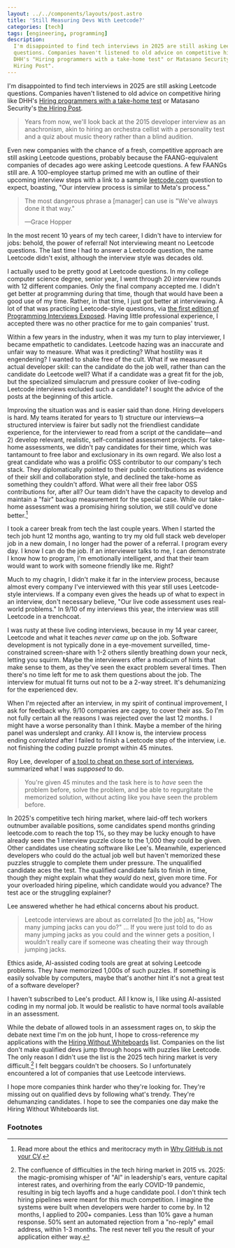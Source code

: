 ```yaml
---
layout: ../../components/layouts/post.astro
title: 'Still Measuring Devs With Leetcode?'
categories: [tech]
tags: [engineering, programming]
description:
  I'm disappointed to find tech interviews in 2025 are still asking Leetcode
  questions. Companies haven't listened to old advice on competitive hiring like
  DHH's "Hiring programmers with a take-home test" or Matasano Security's "the
  Hiring Post".
---
```


I'm disappointed to find tech interviews in 2025 are still asking Leetcode
questions. Companies haven't listened to old advice on competitive hiring like
DHH's [Hiring programmers with a take-home test] or Matasano Security's [the
Hiring Post][The Hiring Post].

> Years from now, we'll look back at the 2015 developer interview as an
> anachronism, akin to hiring an orchestra cellist with a personality test and a
> quiz about music theory rather than a blind audition.

Even new companies with the chance of a fresh, competitive approach are still
asking Leetcode questions, probably because the FAANG-equivalent companies of
decades ago were asking Leetcode questions. A few FAANGs still are. A
100-employee startup primed me with an outline of their upcoming interview steps
with a link to a sample [leetcode.com][Leetcode] question to expect, boasting,
"Our interview process is similar to Meta's process."

> The most dangerous phrase a \[manager\] can use is "We've always done it that
> way."
>
> —Grace Hopper

In the most recent 10 years of my tech career, I didn't have to interview for
jobs: behold, the power of referral! Not interviewing meant no Leetcode
questions. The last time I had to answer a Leetcode question, the name Leetcode
didn't exist, although the interview style was decades old.

I actually used to be pretty good at Leetcode questions. In my college computer
science degree, senior year, I went through 20 interview rounds with 12
different companies. Only the final company accepted me. I didn't get better at
programming during that time, though that would have been a good use of my time.
Rather, in that time, I just got better at interviewing. A lot of that was
practicing Leetcode-style questions, via [the first edition of Programming
Interviews Exposed][Programming Interviews Exposed]. Having little professional
experience, I accepted there was no other practice for me to gain companies'
trust.

Within a few years in the industry, when it was my turn to play interviewer, I
became empathetic to candidates. Leetcode hazing was an inaccurate and unfair
way to measure. What was it predicting? What hostility was it engendering? I
wanted to shake free of the cult. What if we measured actual developer skill:
can the candidate do the job well, rather than can the candidate do Leetcode
well? What if a candidate was a great fit for the job, but the specialized
simulacrum and pressure cooker of live-coding Leetcode interviews excluded such
a candidate? I sought the advice of the posts at the beginning of this article.

Improving the situation was and is easier said than done. Hiring developers is
hard. My teams iterated for years to 1) structure our interviews—a structured
interview is fairer but sadly not the friendliest candidate experience, for the
interviewer to read from a script _at_ the candidate—and 2) develop relevant,
realistic, self-contained assessment projects. For take-home assessments, we
didn't pay candidates for their time, which was tantamount to free labor and
exclusionary in its own regard. We also lost a great candidate who was a
prolific OSS contributor to our company's tech stack. They diplomatically
pointed to their public contributions as evidence of their skill and
collaboration style, and declined the take-home as something they couldn't
afford. What were all their free labor OSS contributions for, after all? Our
team didn't have the capacity to develop and maintain a "fair" backup
measurement for the special case. While our take-home assessment was a promising
hiring solution, we still could've done better.[^1]

I took a career break from tech the last couple years. When I started the tech
job hunt 12 months ago, wanting to try my old full stack web developer job in a
new domain, I no longer had the power of a referral. I program every day. I know
I can do the job. If an interviewer talks to me, I can demonstrate I know how to
program, I'm emotionally intelligent, and that their team would want to work
with someone friendly like me. Right?

Much to my chagrin, I didn't make it far in the interview process, because
almost every company I've interviewed with this year still uses Leetcode-style
interviews. If a company even gives the heads up of what to expect in an
interview, don't necessary believe, "Our live code assessment uses real-world
problems." In 9/10 of my interviews this year, the interview was still Leetcode
in a trenchcoat.

I was rusty at these live coding interviews, because in my 14 year career,
Leetcode and what it teaches _never came up_ on the job. Software development is
not typically done in a eye-movement surveilled, time-constrained screen-share
with 1-2 others silently breathing down your neck, letting you squirm. Maybe the
interviewers offer a modicum of hints that make sense to them, as they've seen
the exact problem several times. Then there's no time left for me to ask them
questions about the job. The interview for mutual fit turns out not to be a
2-way street. It's dehumanizing for the experienced dev.

When I'm rejected after an interview, in my spirit of continual improvement, I
ask for feedback why. 9/10 companies are cagey, to cover their ass. So I'm not
fully certain all the reasons I was rejected over the last 12 months. I might
have a worse personality than I think. Maybe a member of the hiring panel was
underslept and cranky. All I know is, the interview process ending _correlated_
after I failed to finish a Leetcode step of the interview, i.e. not finishing
the coding puzzle prompt within 45 minutes.

Roy Lee, developer of [a tool to cheat on these sort of
interviews][Hard Fork: AI Action Plans], summarized what I was _supposed_ to do.

> You're given 45 minutes and the task here is to _have_ seen the problem
> before, solve the problem, and be able to regurgitate the memorized solution,
> without acting like you have seen the problem before.

In 2025's competitive tech hiring market, where laid-off tech workers outnumber
available positions, some candidates spend months grinding leetcode.com to reach
the top 1%, so they may be lucky enough to have already seen the 1 interview
puzzle close to the 1,000 they could be given. Other candidates use cheating
software like Lee's. Meanwhile, experienced developers who could do the actual
job well but haven't memorized these puzzles struggle to complete them under
pressure. The unqualified candidate aces the test. The qualified candidate fails
to finish in time, though they might explain what they _would_ do next, given
more time. For your overloaded hiring pipeline, which candidate would you
advance? The test ace or the struggling explainer?

Lee answered whether he had ethical concerns about his product.

> Leetcode interviews are about as correlated \[to the job] as, "How many
> jumping jacks can you do?" … If you were just told to do as many jumping jacks
> as you could and the winner gets a position, I wouldn't really care if someone
> was cheating their way through jumping jacks.

Ethics aside, AI-assisted coding tools are great at solving Leetcode problems.
They have memorized 1,000s of such puzzles. If something is easily solvable by
computers, maybe that's another hint it's not a great test of a software
developer?

I haven't subscribed to Lee's product. All I know is, I like using AI-assisted
coding in my normal job. It would be realistic to have normal tools available in
an assessment.

While the debate of allowed tools in an assessment rages on, to skip the debate
next time I'm on the job hunt, I hope to cross-reference my applications with
the [Hiring Without Whiteboards] list. Companies on the list don't make
qualified devs jump through hoops with puzzles like Leetcode. The only reason I
didn't use the list is the 2025 tech hiring market is very difficult.[^2] I felt
beggars couldn't be choosers. So I unfortunately encountered a lot of companies
that use Leetcode interviews.

I hope more companies think harder who they're looking for. They're missing out
on qualified devs by following what's trendy. They're dehumanzing candidates. I
hope to see the companies one day make the Hiring Without Whiteboards list.

### Footnotes

[^1]:
    Read more about the ethics and meritocracy myth in [Why GitHub is not your
    CV].

[^2]:
    The confluence of difficulties in the tech hiring market in 2015 vs. 2025:
    the magic-promising whisper of "AI" in leadership's ears, venture capital
    interest rates, and overhiring from the early COVID-19 pandemic, resulting
    in big tech layoffs and a huge candidate pool. I don't think tech hiring
    pipelines were meant for this much competition. I imagine the systems were
    built when developers were harder to come by. In 12 months, I applied to
    200+ companies. Less than 10% gave a human response. 50% sent an automated
    rejection from a "no-reply" email address, within 1-3 months. The rest never
    tell you the result of your application either way.

[Hard Fork: AI Action Plans]:
  https://www.nytimes.com/2025/03/21/podcasts/hardfork-ai-action-plans.html
[Hiring Without Whiteboards]:
  https://github.com/poteto/hiring-without-whiteboards
[Hiring programmers with a take-home test]:
  https://signalvnoise.com/svn3/hiring-programmers-with-a-take-home-test/
[LeetCode]: https://leetcode.com
[Programming Interviews Exposed]:
  https://archive.org/details/programminginter0000mong
[The Hiring Post]: https://sockpuppet.org/blog/2015/03/06/the-hiring-post/
[Why GitHub is not your CV]:
  https://blog.jcoglan.com/2013/11/15/why-github-is-not-your-cv/
